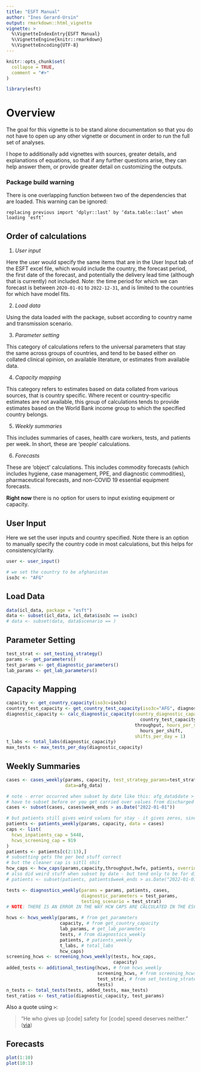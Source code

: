 ```yaml
---
title: "ESFT Manual"
author: "Ines Gerard-Ursin"
output: rmarkdown::html_vignette
vignette: >
  %\VignetteIndexEntry{ESFT Manual}
  %\VignetteEngine{knitr::rmarkdown}
  %\VignetteEncoding{UTF-8}
---
```

```r
knitr::opts_chunk$set(
  collapse = TRUE,
  comment = "#>"
)
```

```r
library(esft)
```

# Overview

The goal for this vignette is to be stand alone documentation so that you do not have to open up any other vignette or document in order to run the full set of analyses.

I hope to additionally add vignettes with sources, greater details, and explanations of equations, so that if any further questions arise, they can help answer them, or provide greater detail on customizing the outputs.\

### Package build warning

There is one overlapping function between two
of the dependencies that are loaded. This
warning can be ignored:

```
replacing previous import ‘dplyr::last’ by ‘data.table::last’ when loading ‘esft’

```

## Order of calculations

1.  *User input*

Here the user would specify the same items that are in the User Input tab of the ESFT excel file, which would include the country, the forecast period, the first date of the forecast, and potentially the delivery lead time (although that is currently) not included. Note: the time period for which we can forecast is between `2020-01-01` to `2022-12-31`, and is limited to the countries for which have model fits. 

2.  *Load data*

Using the data loaded with the package, subset according to country name and transmission scenario. 

3.  *Parameter setting*

This category of calculations refers to the universal parameters that stay the same across groups of countries, and tend to be based either on collated clinical opinion, on available literature, or estimates from available data.

4.  *Capacity mapping*

This category refers to estimates based on data collated from various sources, that is country specific. Where recent or country-specific estimates are not available, this group of calculations tends to provide estimates based on the World Bank income group to which the specified country belongs.

5.  *Weekly summaries*

This includes summaries of cases, health care workers, tests, and patients per week. In short, these are 'people' calculations.

6.  *Forecasts*

These are 'object' calculations. This includes commodity forecasts (which includes hygiene, case management, PPE, and diagnostic commodities), pharmaceutical forecasts, and non-COVID 19 essential equipment forecasts.

**Right now** there is no option for users to input existing equipment or capacity.

## User Input

Here we set the user inputs and country specified. Note there is an option to manually specify the country code in most calculations, but this helps for consistency/clarity.

```r
user <- user_input()

# we set the country to be afghanistan
iso3c <- "AFG"

```

## Load Data

```r
data(icl_data, package = "esft")
data <- subset(icl_data, icl_data$iso3c == iso3c)
# data <- subset(data, data$scenario == )
```

## Parameter Setting

```r
test_strat <- set_testing_strategy()
params <- get_parameters()
test_params <- get_diagnostic_parameters()
lab_params <- get_lab_parameters()

```

## Capacity Mapping

```r
capacity <- get_country_capacity(iso3c=iso3c)
country_test_capacity <- get_country_test_capacity(iso3c="AFG", diagnostics)
diagnostic_capacity <- calc_diagnostic_capacity(country_diagnostic_capacity =
                                                  country_test_capacity,
                                                throughput, hours_per_shift =
                                                  hours_per_shift,
                                                shifts_per_day = 1)
t_labs <- total_labs(diagnostic_capacity)
max_tests <- max_tests_per_day(diagnostic_capacity)
```


## Weekly Summaries


```r
cases <- cases_weekly(params, capacity, test_strategy_params=test_strat,
                      data=afg_data)

# note - error occurred when subset by date like this: afg_data$date > as.Date("2022-01-01"))
# have to subset before or you get carried over values from discharged and occupancy
cases <- subset(cases, cases$week_ends > as.Date("2022-01-01"))

# but patients still gives weird values for stay - it gives zeros, since those conditions havent been found and theyre super recursively difficlt to solve
patients <- patients_weekly(params, capacity, data = cases)
caps <- list(
  hcws_inpatients_cap = 5448,
  hcws_screening_cap = 919
)
patients <- patients[c(2:13),]
# subsetting gets the per bed stuff correct
# but the cleaner cap is sitll shit
hcw_caps <- hcw_caps(params,capacity,throughput,hwfe, patients, overrides=caps)
# also did weird stuff when subset by date - but tend only to be for diagnosis
# patients <- subset(patients, patients$week_ends > as.Date("2022-01-01"))

tests <- diagnostics_weekly(params = params, patients, cases,
                            diagnostic_parameters = test_params,
                            testing_scenario = test_strat)
# NOTE: THERE IS AN ERROR IN THE WAY HCW CAPS ARE CALCULATED IN THE ESFT SHEET

hcws <- hcws_weekly(params, # from get_parameters
                    capacity, # from get_country_capacity
                    lab_params, # get_lab_parameters
                    tests, # from diagnostics_weekly
                    patients, # patients_weekly
                    t_labs, # total_labs
                    hcw_caps)
screening_hcws <- screening_hcws_weekly(tests, hcw_caps,
                                        capacity)
added_tests <- additional_testing(hcws, # from hcws_weekly
                                  screening_hcws, # from screening_hcws_weekly
                                  test_strat, # from set_testing_strategy
                                  tests)
n_tests <- total_tests(tests, added_tests, max_tests)
test_ratios <- test_ratio(diagnostic_capacity, test_params)
```

Also a quote using `>`:

> "He who gives up [code] safety for [code] speed deserves neither." ([via](https://twitter.com/hadleywickham/status/504368538874703872))

## Forecasts

```r
plot(1:10)
plot(10:1)
```
